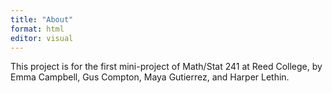 ```yaml
---
title: "About"
format: html
editor: visual
---
```


This project is for the first mini-project of Math/Stat 241 at Reed College, by Emma Campbell, Gus Compton, Maya Gutierrez, and Harper Lethin.
